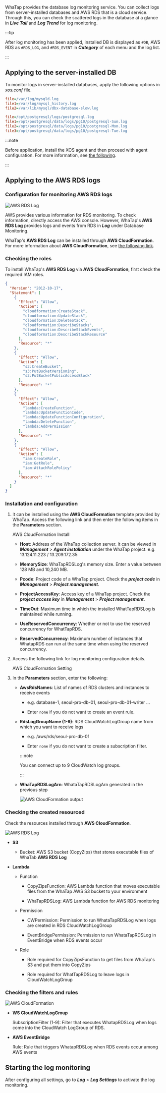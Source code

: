 WhaTap provides the database log monitoring service. You can collect logs from server-installed databases and AWS RDS that is a cloud service. Through this, you can check the scattered logs in the database at a glance in **_Live Tail_** and **_Log Trend_** for log monitoring.

:::tip

After log monitoring has been applied, installed DB is displayed as `#DB`, AWS RDS as `#RDS_LOG`, and `#RDS_EVENT` in **_Category_** of each menu and the log list.

<ImgLang img='db-log-category.png' desc='Category' className='width-200' />

:::

## Applying to the server-installed DB

To monitor logs in server-installed databases, apply the following options in _xos.conf_ file.

<InDoc product='mysql'>

```ini title='xos.conf'
file=/var/log/mysqld.log
file1=/var/log/mysql_history.log
file2=/var/lib/mysql/dbx-database-slow.log
```

</InDoc>

<InDoc product='postgresql'>

```ini title='xos.conf'
file=/opt/postgresql/logs/postgresql.log
file1=/opt/postgresql/data/logs/pg10/postgresql-Sun.log
file2=/opt/postgresql/data/logs/pg10/postgresql-Mon.log
file3=/opt/postgresql/data/logs/pg10/postgresql-Tue.log
```

</InDoc>

:::note

Before application, install the XOS agent and then proceed with agent configuration. For more information, see [the following](agent-xos-settings).

:::

## Applying to the AWS RDS logs

### Configuration for monitoring AWS RDS logs

![AWS RDS Log](/img/aws-rds-log-diagram.png)

AWS provides various information for RDS monitoring. To check information, directly access the AWS console. However, WhaTap's **AWS RDS Log** provides logs and events from RDS in **_Log_** under Database Monitoring.

WhaTap's **AWS RDS Log** can be installed through **AWS CloudFormation**. For more information about **AWS CloudFormation**, see [the following link](https://docs.aws.amazon.com/ko_kr/AWSCloudFormation/latest/UserGuide/Welcome.html).

### Checking the roles

To install WhaTap's **AWS RDS Log** via **AWS CloudFormation**, first check the required IAM roles.

```json
{
  "Version": "2012-10-17",
  "Statement": [
    {
      "Effect": "Allow",
      "Action": [
        "cloudformation:CreateStack",
        "cloudformation:UpdateStack",
        "cloudformation:DeleteStack",
        "cloudformation:DescribeStacks",
        "cloudformation:DescribeStackEvents",
        "cloudformation:DescribeStackResource"
      ],
      "Resource": "*"
    },
    {
      "Effect": "Allow",
      "Action": [
        "s3:CreateBucket",
        "s3:PutBucketVersioning",
        "s3:PutBucketPublicAccessBlock"
      ],
      "Resource": "*"
    },
    {
      "Effect": "Allow",
      "Action": [
        "lambda:CreateFunction",
        "lambda:UpdateFunctionCode",
        "lambda:UpdateFunctionConfiguration",
        "lambda:DeleteFunction",
        "lambda:AddPermission"
      ],
      "Resource": "*"
    },
    {
      "Effect": "Allow",
      "Action": [
        "iam:CreateRole",
        "iam:GetRole",
        "iam:AttachRolePolicy"
      ],
      "Resource": "*"
    }
  ]
}
```

### Installation and configuration

1.  It can be installed using the **AWS CloudFormation** template provided by WhaTap. Access the following link and then enter the following items in the **Parameters** section.

    <Link to='https://console.aws.amazon.com/cloudformation/home?region=ap-northeast-2#/stacks/quickcreate?stackName=WhaTapRDS&templateURL=https://whatapforwarder.s3.ap-northeast-2.amazonaws.com/WhaTapRDSLogInstall.template' target='_blank' className='ext-link'>AWS CloudFormation Install</Link>

    -   **Host**: Address of the WhaTap collection server. It can be viewed in **_Management_** > **_Agent installation_** under the WhaTap project. e.g. 13.124.11.223 / 13.209.172.35

    -   **MemorySize**: WhaTapRDSLog's memory size. Enter a value between 128 MB and 10,240 MB.

    -   **Pcode**: Project code of a WhaTap project. Check the **_project code_** in **_Management_** > **_Project management_**.

    -   **ProjectAccessKey**: Access key of a WhaTap project. Check the **_project access key_** in **_Management_** > **_Project management_**.

    -   **TimeOut**: Maximum time in which the installed WhatTapRDSLog is maintained while running.

    -   **UseReservedConcurrency**: Whether or not to use the reserved concurrency for WhatTapRDS.

    -   **ReservedConcurrency**: Maximum number of instances that WhatapRDS can run at the same time when using the reserved concurrency.

2.  Access the following link for log monitoring configuration details.

    <Link to='https://console.aws.amazon.com/cloudformation/home?region=ap-northeast-2#/stacks/quickcreate?stackName=whataprdseventforwarder&templateURL=https://whatapforwarder.s3.ap-northeast-2.amazonaws.com/WhaTapRDSLogSetting.template' target='_blank' className='ext-link'>AWS CloudFormation Setting</Link>

3.  In the **Parameters** section, enter the following:

    -   **AwsRdsNames**: List of names of RDS clusters and instances to receive events

        -   e.g. database-1, seoul-pro-db-01, seoul-pro-db-01-writer …

        -   Enter `none` if you do not want to create an event rule.

    -   **RdsLogGroupName (1-9)**: RDS CloudWatchLogGroup name from which you want to receive logs

        -   e.g. /aws/rds/seoul-pro-db-01

        -   Enter `none` if you do not want to create a subscription filter.

        :::note

        You can connect up to 9 CloudWatch log groups.

        :::

    -   **WhaTapRDSLogArn**: WhataTapRDSLogArn generated in the previous step

        ![AWS CloudFormation output](/img/aws-rds-log-setting-output.png)

### Checking the created resourced

Check the resources installed through **AWS CloudFormation**.

![AWS RDS Log](/img/aws-rds-log-resource.png)

-   **S3** 

    -   Bucket: AWS S3 bucket (CopyZips) that stores executable files of WhaTab **AWS RDS Log**

-   **Lambda**

    -   Function 

        -   CopyZipsFunction: AWS Lambda function that moves executable files from the WhaTap AWS S3 bucket to your environment

        -   WhaTapRDSLog: AWS Lambda function for AWS RDS monitoring

    -   Permission

        -   CWPermission: Permission to run WhataTapRDSLog when logs are created in RDS CloudWatchLogGroup

        -   EventBridgePermission: Permission to run WhataTapRDSLog in EventBridge when RDS events occur

    -   Role

        -   Role required for CopyZipsFunction to get files from WhaTap's S3 and put them into CopyZips

        -   Role required for WhatTapRDSLog to leave logs in CloudWatchLogGroup

### Checking the filters and rules

![AWS CloudFormation](/img/aws-rds-log-check-resources.png)

-   **WS CloudWatchLogGroup**

    SubscriptionFilter (1-9): Filter that executes WhatapRDSLog when logs come into the CloudWatch LogGroup of RDS.

-   **AWS EventBridge**

    Rule: Rule that triggers WhatapRDSLog when RDS events occur among AWS events

## Starting the log monitoring

After configuring all settings, go to **_Log_** > **_Log Settings_** to activate the log monitoring.

<ImgLang img='log-start-db.png' desc='Start Log Monitoring'/>

